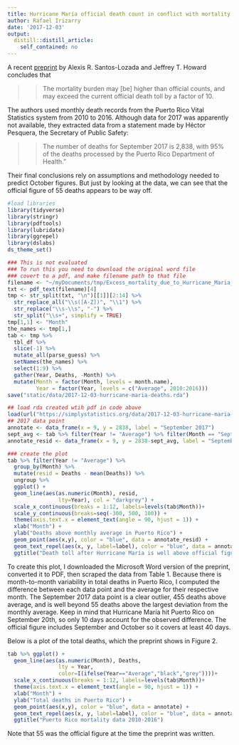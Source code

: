```yaml
---
title: Hurricane María official death count in conflict with mortality data
author: Rafael Irizarry
date: '2017-12-03'
output:
  distill::distill_article:
    self_contained: no
---
```



A recent [preprint](https://osf.io/preprints/socarxiv/s7dmu) by Alexis R. Santos-Lozada and Jeffrey T. Howard concludes that

>>The mortality burden may [be] higher than official counts, and may exceed the current official death toll by a factor of 10.

The authors used monthly death records from the Puerto Rico Vital Statistics system from 2010 to 2016. Although data for 2017 was apparently not available, they extracted data from a statement made by Héctor Pesquera, the Secretary of Public Safety:

>> The number of deaths for September 2017 is 2,838, with 95% of the deaths processed by the Puerto Rico Department of Health.”

Their final conclusions rely on assumptions and methodology needed to predict October figures. But just by looking at the data, we can see that the official figure of 55 deaths appears to be way off. 

```r
#load libraries
library(tidyverse)
library(stringr)
library(pdftools)
library(lubridate)
library(ggrepel)
library(dslabs)
ds_theme_set()
```

```r
### This is not evaluated
### To run this you need to download the original word file
### covert to a pdf, and make filename path to that file
filename <- "~/myDocuments/tmp/Excess_mortality_due_to_Hurricane_Maria_to_be_measured_using_a_simple_method.pdf"
txt <- pdf_text(filename)[4]
tmp <- str_split(txt, "\n")[[1]][2:14] %>%
  str_replace_all("\\s([A-Z])", "\\1") %>%
  str_replace("\\s-\\s", "-") %>%
  str_split("\\s+", simplify = TRUE) 
tmp[1,1] <- "Month"
the_names <- tmp[1,]
tab <- tmp %>% 
  tbl_df %>% 
  slice(-1) %>% 
  mutate_all(parse_guess) %>% 
  setNames(the_names) %>%
  select(1:9) %>%
  gather(Year, Deaths, -Month) %>%
  mutate(Month = factor(Month, levels = month.name),
         Year = factor(Year, levels = c("Average", 2010:2016)))
save("static/data/2017-12-03-hurricane-maria-deaths.rda")
```

```r
## load rda created wtih pdf in code above
load(url("https://simplystatistics.org/data/2017-12-03-hurricane-maria-deaths.rda"))
## 2017 data point 
annotate <- data_frame(x = 9, y = 2838, label = "September 2017")
sept_avg <- tab %>% filter(Year != "Average") %>% filter(Month == "September") %>% .$Deaths %>% mean()
annotate_resid <- data_frame(x = 9, y = 2838-sept_avg, label = "September 2017")

### create the plot
tab %>% filter(Year != "Average") %>%
  group_by(Month) %>%
  mutate(resid = Deaths - mean(Deaths)) %>%
  ungroup %>%
  ggplot() +
  geom_line(aes(as.numeric(Month), resid, 
                lty=Year), col = "darkgrey") +
  scale_x_continuous(breaks = 1:12, labels=levels(tab$Month))+ 
  scale_y_continuous(breaks=seq(-300, 500, 100)) + 
  theme(axis.text.x = element_text(angle = 90, hjust = 1)) +
  xlab("Month") +
  ylab("Deaths above monthly average in Puerto Rico") + 
  geom_point(aes(x,y), color = "blue", data = annotate_resid) +
  geom_text_repel(aes(x, y, label=label), color = "blue", data = annotate_resid) +
  ggtitle("Death toll after Hurricane María is well above official figure of 55")
```


To create this plot, I downloaded the Microsoft Word version of the preprint, converted it to PDF, then scraped the data from Table 1. Because there is month-to-month variability in total deaths in Puerto Rico, I computed the difference between each data point and the average for their respective month.
The September 2017 data point is a clear outlier, 455 deaths above average, and is well beyond 55 deaths above the largest deviation from the monthly average. Keep in mind that Hurricane María hit Puerto Rico on September 20th, so only 10 days account for the observed difference. The official figure includes September and October so it covers at least 40 days. 

Below is a plot of the total deaths, which the preprint shows in Figure 2.
```r
tab %>% ggplot() +
  geom_line(aes(as.numeric(Month), Deaths, 
                lty = Year, 
                color=I(ifelse(Year=="Average","black","grey"))))+
  scale_x_continuous(breaks = 1:12, labels=levels(tab$Month))+ 
  theme(axis.text.x = element_text(angle = 90, hjust = 1)) +
  xlab("Month") +
  ylab("Total deaths in Puerto Rico") + 
  geom_point(aes(x,y), color = "blue", data = annotate) +
  geom_text_repel(aes(x, y, label=label), color = "blue", data = annotate) +
  ggtitle("Puerto Rico mortality data 2010-2016")
```

Note that 55 was the official figure at the time the preprint was written.



